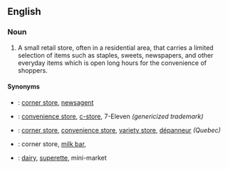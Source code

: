 ==English==

===Noun===
{{en-noun}}

# {{italbrac|British English}} A small retail store, often in a residential area, that carries a limited selection of items such as staples, sweets, newspapers, and other everyday items which is open long hours for the convenience of shoppers.

====Synonyms====
* {{italbrac|British English}}: [[corner store]], [[newsagent]]
* {{italbrac|American English}}: [[convenience store]], [[c-store]],  7-Eleven ''(genericized trademark)''
* {{italbrac|Canadian English}}: [[corner store]], [[convenience store]], [[variety store]], [[dépanneur]] ''(Quebec)''
* {{italbrac|Australian English}}: corner store, [[milk bar]],
* {{italbrac|New Zealand English}}: [[dairy]], [[w:superette|superette]], mini-market